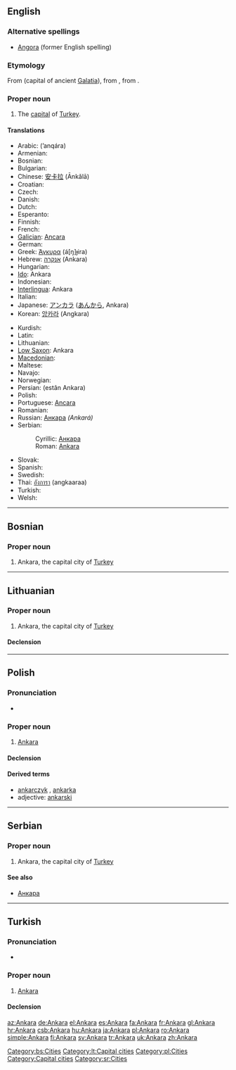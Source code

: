 {{wikipedia}}
{{also|ankara}}
==English==

===Alternative spellings===
* [[Angora]] (former English spelling)

===Etymology===
From {{etyl|la}} {{term|Ancyra|lang=la}} (capital of ancient [[Galatia]]), from {{etyl|grc}} {{term|Ἄγκυρα||sc=Polytonic|tr=Ankura|lang=grc}}, from {{term|ἄγκυρα||anchor|sc=Polytonic|tr=ankura|lang=grc}}.

===Proper noun===
{{infl|en|proper noun}}

# The [[capital]] of [[Turkey]].

====Translations====
{{trans-top|capital of Turkey}}
* Arabic: {{Arab|[[انقرة|أنقرة]]}} (’anqára) {{f}}
* Armenian: {{t-|hy|Անկարա|tr=Ankara}}
* Bosnian: {{t-|bs|Ankara|f}}
* Bulgarian: {{t+|bg|Анкара|f|tr=Ankara}}
* Chinese: [[安卡拉]] (Ānkǎlā)
* Croatian: {{t+|hr|Ankara}}
* Czech: {{t-|cs|Ankara}}
* Danish: {{t-|da|Ankara}}
* Dutch: {{t-|nl|Ankara}}
* Esperanto: {{t-|eo|Ankara|xs=Esperanto}}
* Finnish: {{t+|fi|Ankara}}
* French: {{t+|fr|Ankara}}
* [[Galician]]: [[Ancara]]
* German: {{t+|de|Ankara}}
* Greek: [[Άγκυρα]] (á[ŋ]ɟira) {{f}}
* Hebrew: [[אנקרה]] (Ankara)
* Hungarian: {{t+|hu|Ankara}}
* [[Ido]]: Ankara
* Indonesian: {{t-|id|Ankara|xs=Indonesian}}
* [[Interlingua]]: Ankara
* Italian: {{t-|it|Ankara|f}}
* Japanese: [[アンカラ]] ([[あんから]], Ankara)
* Korean: [[앙카라]] (Angkara)
{{trans-mid}}
* Kurdish: {{t+|ku|Enqere}}
* Latin: {{t+|la|Ancyra|f}}
* Lithuanian: {{t-|lt|Ankara|xs=Lithuanian}}
* [[Low Saxon]]: Ankara
* [[Macedonian]]: {{t-|mk|Анкара|f|tr=Ánkara}}
* Maltese: {{t-|mt|Ankara|xs=Maltese}}
* Navajo: {{tø|nv|Ankʼawa}}
* Norwegian: {{t-|no|Ankara}}
* Persian: {{fa-Arab|[[استان آنکارا]]}} (estân Ankara)
* Polish: {{t+|pl|Ankara|f}}
* Portuguese: [[Ancara]] {{f}}
* Romanian: {{t+|ro|Ankara}}
* Russian: [[Анкара]] ''(Ankará)'' {{f}}
* Serbian:
*: Cyrillic: [[Анкара#Serbian|Анкара]] {{f}}
*: Roman: [[Ankara#Serbian|Ankara]] {{f}}
* Slovak: {{t-|sk|Ankara|f}}
* Spanish: {{t+|es|Angora|f}}
* Swedish: {{t+|sv|Ankara}}
* Thai: [[อังการา]] (angkaaraa)
* Turkish: {{t+|tr|Ankara}}
* Welsh: {{t-|cy|Ankara|xs=Welsh}}
{{trans-bottom}}

----

==Bosnian==

===Proper noun===
{{infl|bs|proper noun|g=f}}

# Ankara, the capital city of [[Turkey]]

[[Category:bs:Cities]]

----

==Lithuanian==
{{wikipedia|lang=lt}}

===Proper noun===
{{lt-proper noun|f}}

# Ankara, the capital city of [[Turkey]]

====Declension====
{{lt-noun-f-a-unc|Ankar}}

[[Category:lt:Capital cities]]

----

==Polish==

===Pronunciation===
* {{audio|Pl-Ankara.ogg|audio}}

===Proper noun===
{{infl|pl|proper noun|g=f}}

# [[#English|Ankara]]

====Declension====
{{pl-decl-noun-sing
|Ankara
|Ankary
|Ankarze
|Ankarę
|Ankarą
|Ankarze
|Ankaro
}}

====Derived terms====
* [[ankarczyk]] {{m}}, [[ankarka]] {{f}}
* adjective: [[ankarski]]

[[Category:pl:Cities]]

----

==Serbian==

===Proper noun===
{{infl|sr|proper noun|g=f}}

# Ankara, the capital city of [[Turkey]]

====See also====
* [[Анкара#Serbian|Анкара]]

[[Category:Capital cities]]
[[Category:sr:Cities]]

----

==Turkish==

===Pronunciation===
* {{IPA|ánkaɾa|lang=tr}}

===Proper noun===
{{infl|tr|proper noun}}

# [[Ankara]]

====Declension====
{{tr-prop-v-aı}}
{{tr-poss-prop-v-aı}}

[[az:Ankara]]
[[de:Ankara]]
[[el:Ankara]]
[[es:Ankara]]
[[fa:Ankara]]
[[fr:Ankara]]
[[gl:Ankara]]
[[hr:Ankara]]
[[csb:Ankara]]
[[hu:Ankara]]
[[ja:Ankara]]
[[pl:Ankara]]
[[ro:Ankara]]
[[simple:Ankara]]
[[fi:Ankara]]
[[sv:Ankara]]
[[tr:Ankara]]
[[uk:Ankara]]
[[zh:Ankara]]